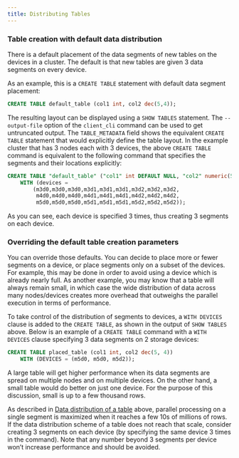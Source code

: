 ---
title: Distributing Tables
---

### Table creation with default data distribution

There is a default placement of the data segments of new tables on the devices in a cluster. The default is that new tables are given 3 data segments on every device.

As an example, this is a `CREATE TABLE` statement with default data segment placement:

```sql
CREATE TABLE default_table (col1 int, col2 dec(5,4));
```

The resulting layout can be displayed using a `SHOW TABLES` statement. The `--output-file` option of the `client_cli` command can be used to get untruncated output. The `TABLE_METADATA` field shows the equivalent `CREATE TABLE` statement that would explicitly define the table layout. In the example cluster that has 3 nodes each with 3 devices, the above `CREATE TABLE` command is equivalent to the following command that specifies the segments and their locations explicitly:

```sql
CREATE TABLE "default_table" ("col1" int DEFAULT NULL, "col2" numeric(5,4) DEFAULT NULL)
	WITH (devices =
		(m3d0,m3d0,m3d0,m3d1,m3d1,m3d1,m3d2,m3d2,m3d2,
		 m4d0,m4d0,m4d0,m4d1,m4d1,m4d1,m4d2,m4d2,m4d2,
		 m5d0,m5d0,m5d0,m5d1,m5d1,m5d1,m5d2,m5d2,m5d2));
```

As you can see, each device is specified 3 times, thus creating 3 segments on each device.

### Overriding the default table creation parameters

You can override those defaults. You can decide to place more or fewer segments on a device, or place segments only on a subset of the devices. For example, this may be done in order to avoid using a device which is already nearly full. As another example, you may know that a table will always remain small, in which case the wide distribution of data across many nodes/devices creates more overhead that outweighs the parallel execution in terms of performance.

To take control of the distribution of segments to devices, a `WITH DEVICES` clause is added to the `CREATE TABLE`, as shown in the output of `SHOW TABLES` above. Below is an example of a `CREATE TABLE` command with a `WITH DEVICES` clause specifying 3 data segments on 2 storage devices:

```sql
CREATE TABLE placed_table (col1 int, col2 dec(5, 4))
	WITH (DEVICES = (m5d0, m5d0, m5d2));
```

A large table will get higher performance when its data segments are spread on multiple nodes and on multiple devices. On the other hand, a small table would do better on just one device. For the purpose of this discussion, small is up to a few thousand rows.

As described in [Data distribution of a table](/table-index-best-practices/introduction/data-distribution-table) above, parallel processing on a single segment is maximized when it reaches a few 10s of millions of rows. If the data distribution scheme of a table does not reach that scale, consider creating 3 segments on each device (by specifying the same device 3 times in the command). Note that any number beyond 3 segments per device won’t increase performance and should be avoided.
